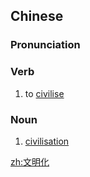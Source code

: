 ==Chinese==
{{zh-forms|type=21}}

===Pronunciation===
{{zh-pron
|m=wénmínghuà
|c=man4 ming4 faa3
|cat=v,n
}}

===Verb===
{{zh-verb}}

# to [[civilise]]

===Noun===
{{zh-noun}}

# [[civilisation]] {{gloss|act or process of civilising or becoming civilised}}

[[zh:文明化]]